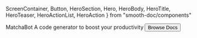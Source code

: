   ScreenContainer,
  Button,
  HeroSection,
  Hero,
  HeroBody,
  HeroTitle,
  HeroTeaser,
  HeroActionList,
  HeroAction
} from "smooth-doc/components"

<HeroSection>
  <Hero backgroundImageURL={heroBackgroundImageURL}>
    <HeroBody>
      <HeroTitle>MatchaBot</HeroTitle>
      <HeroTeaser>A code generator to boost your productivity</HeroTeaser>
      <HeroActionList>
        <HeroAction>
          <Button variant="neutral" forwardedAs="a" href="/docs/">
            Browse Docs
          </Button>
        </HeroAction>
      </HeroActionList>
    </HeroBody>
  </Hero>
</HeroSection>

